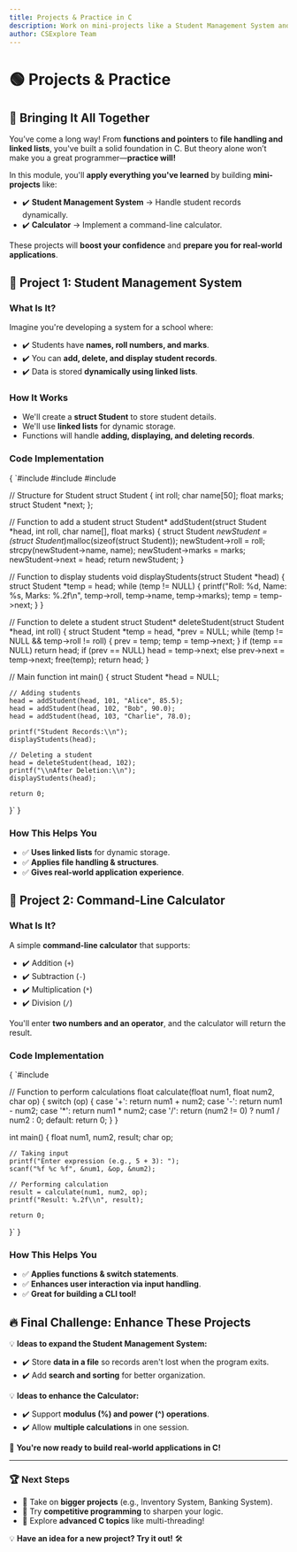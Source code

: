 ```yaml
---
title: Projects & Practice in C
description: Work on mini-projects like a Student Management System and a Calculator to apply your C programming skills.
author: CSExplore Team
---
```


# 🟢 Projects & Practice  

## 🎯 Bringing It All Together  

You’ve come a long way! From **functions and pointers** to **file handling and linked lists**, you've built a solid foundation in C. But theory alone won’t make you a great programmer—**practice will!**  

In this module, you'll **apply everything you've learned** by building **mini-projects** like:  
- ✔️ **Student Management System** → Handle student records dynamically.  
- ✔️ **Calculator** → Implement a command-line calculator.  

These projects will **boost your confidence** and **prepare you for real-world applications**.  

## 🏫 Project 1: Student Management System  

### **What Is It?**  

Imagine you're developing a system for a school where:  
- ✔️ Students have **names, roll numbers, and marks**.  
- ✔️ You can **add, delete, and display student records**.  
- ✔️ Data is stored **dynamically using linked lists**.  

### **How It Works**  

- We'll create a **struct Student** to store student details.  
- We'll use **linked lists** for dynamic storage.  
- Functions will handle **adding, displaying, and deleting records**.  

### **Code Implementation**  

<CodeBlock language="c">
{
`#include <stdio.h>
#include <stdlib.h>
#include <string.h>

// Structure for Student
struct Student {
    int roll;
    char name[50];
    float marks;
    struct Student *next;
};

// Function to add a student
struct Student* addStudent(struct Student *head, int roll, char name[], float marks) {
    struct Student *newStudent = (struct Student*)malloc(sizeof(struct Student));
    newStudent->roll = roll;
    strcpy(newStudent->name, name);
    newStudent->marks = marks;
    newStudent->next = head;
    return newStudent;
}

// Function to display students
void displayStudents(struct Student *head) {
    struct Student *temp = head;
    while (temp != NULL) {
        printf("Roll: %d, Name: %s, Marks: %.2f\\n", temp->roll, temp->name, temp->marks);
        temp = temp->next;
    }
}

// Function to delete a student
struct Student* deleteStudent(struct Student *head, int roll) {
    struct Student *temp = head, *prev = NULL;
    while (temp != NULL && temp->roll != roll) {
        prev = temp;
        temp = temp->next;
    }
    if (temp == NULL) return head;
    if (prev == NULL) head = temp->next;
    else prev->next = temp->next;
    free(temp);
    return head;
}

// Main function
int main() {
    struct Student *head = NULL;

    // Adding students
    head = addStudent(head, 101, "Alice", 85.5);
    head = addStudent(head, 102, "Bob", 90.0);
    head = addStudent(head, 103, "Charlie", 78.0);

    printf("Student Records:\\n");
    displayStudents(head);

    // Deleting a student
    head = deleteStudent(head, 102);
    printf("\\nAfter Deletion:\\n");
    displayStudents(head);

    return 0;
}`
}
</CodeBlock>  

### **How This Helps You**  
- ✅ **Uses linked lists** for dynamic storage.  
- ✅ **Applies file handling & structures**.  
- ✅ **Gives real-world application experience**.  

## 🧮 Project 2: Command-Line Calculator  

### **What Is It?**  

A simple **command-line calculator** that supports:  
- ✔️ Addition (`+`)  
- ✔️ Subtraction (`-`)  
- ✔️ Multiplication (`*`)  
- ✔️ Division (`/`)  

You'll enter **two numbers and an operator**, and the calculator will return the result.

### **Code Implementation**  

<CodeBlock language="c">
{
`#include <stdio.h>

// Function to perform calculations
float calculate(float num1, float num2, char op) {
    switch (op) {
        case '+': return num1 + num2;
        case '-': return num1 - num2;
        case '*': return num1 * num2;
        case '/': return (num2 != 0) ? num1 / num2 : 0;
        default: return 0;
    }
}

int main() {
    float num1, num2, result;
    char op;

    // Taking input
    printf("Enter expression (e.g., 5 + 3): ");
    scanf("%f %c %f", &num1, &op, &num2);

    // Performing calculation
    result = calculate(num1, num2, op);
    printf("Result: %.2f\\n", result);

    return 0;
}`
}
</CodeBlock>  

### **How This Helps You**  
- ✅ **Applies functions & switch statements**.  
- ✅ **Enhances user interaction via input handling**.  
- ✅ **Great for building a CLI tool!**  

## 🔥 Final Challenge: Enhance These Projects  

💡 **Ideas to expand the Student Management System:**  
- ✔️ Store **data in a file** so records aren't lost when the program exits.  
- ✔️ Add **search and sorting** for better organization.  

💡 **Ideas to enhance the Calculator:**  
- ✔️ Support **modulus (%) and power (^) operations**.  
- ✔️ Allow **multiple calculations** in one session.  

🚀 **You're now ready to build real-world applications in C!**  

--- 

### 🏆 **Next Steps**  
- 🔹 Take on **bigger projects** (e.g., Inventory System, Banking System).  
- 🔹 Try **competitive programming** to sharpen your logic.  
- 🔹 Explore **advanced C topics** like multi-threading!  

💡 **Have an idea for a new project? Try it out!** 🛠️  
